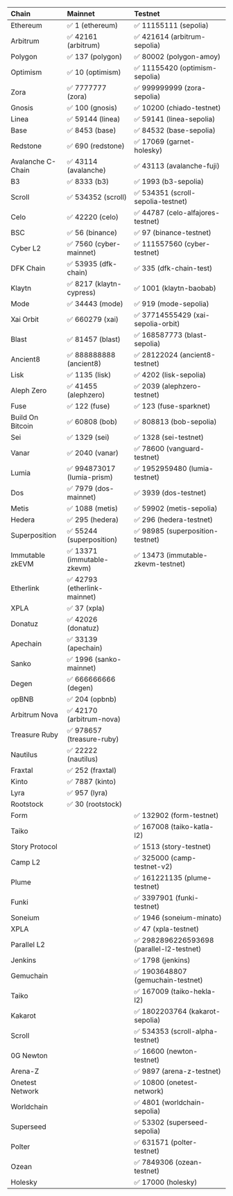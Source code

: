 | Chain   | Mainnet | Testnet |
| :------ | :------ | :------ |
| Ethereum     | ✅ 1 (ethereum)	|  ✅ 11155111 (sepolia) |
| Arbitrum    | ✅ 42161 (arbitrum) |  ✅ 421614 (arbitrum-sepolia) |
| Polygon    | ✅ 137 (polygon)	|  ✅ 80002 (polygon-amoy) |
| Optimism    | ✅ 10 (optimism)	|  ✅ 11155420 (optimism-sepolia) |
| Zora |  ✅ 7777777 (zora) | ✅ 999999999 (zora-sepolia) |
| Gnosis    | ✅ 100 (gnosis)	|  ✅ 10200 (chiado-testnet) |
| Linea    | ✅ 59144 (linea)	| ✅ 59141 (linea-sepolia) |
| Base    | ✅ 8453 (base)	|  ✅ 84532 (base-sepolia) |
| Redstone |  ✅ 690 (redstone) | ✅ 17069 (garnet-holesky) |
| Avalanche C-Chain    | ✅ 43114 (avalanche) | ✅ 43113 (avalanche-fuji) |
| B3 |  ✅ 8333 (b3) | ✅ 1993 (b3-sepolia) |
| Scroll    | ✅ 534352 (scroll) |  ✅ 534351 (scroll-sepolia-testnet) |
| Celo    | ✅ 42220 (celo) |  ✅ 44787 (celo-alfajores-testnet) |
| BSC    | ✅ 56 (binance) |  ✅ 97 (binance-testnet) |
| Cyber L2 |  ✅ 7560 (cyber-mainnet) | ✅ 111557560 (cyber-testnet) |
| DFK Chain | ✅ 53935 (dfk-chain) | ✅ 335 (dfk-chain-test) |
| Klaytn | ✅ 8217 (klaytn-cypress) | ✅ 1001 (klaytn-baobab) |
| Mode |  ✅ 34443 (mode) | ✅ 919 (mode-sepolia) |
| Xai Orbit | ✅ 660279 (xai) | ✅ 37714555429 (xai-sepolia-orbit) |
| Blast |  ✅ 81457 (blast) | ✅ 168587773 (blast-sepolia) |
| Ancient8 |  ✅ 888888888 (ancient8) | ✅ 28122024 (ancient8-testnet) |
| Lisk |  ✅ 1135 (lisk) | ✅ 4202 (lisk-sepolia) |
| Aleph Zero |  ✅ 41455 (alephzero) |  ✅ 2039 (alephzero-testnet) |
| Fuse |  ✅ 122 (fuse) |  ✅ 123 (fuse-sparknet) |
| Build On Bitcoin | ✅ 60808 (bob)| ✅ 808813 (bob-sepolia) |
| Sei |  ✅ 1329 (sei) |  ✅ 1328 (sei-testnet) |
| Vanar |  ✅ 2040 (vanar) |  ✅ 78600 (vanguard-testnet) |
| Lumia |  ✅ 994873017 (lumia-prism) |  ✅ 1952959480 (lumia-testnet) |
| Dos |  ✅ 7979 (dos-mainnet) | ✅ 3939 (dos-testnet) |
| Metis |  ✅ 1088 (metis) |  ✅ 59902 (metis-sepolia) |
| Hedera |  ✅ 295 (hedera) | ✅ 296 (hedera-testnet) |
| Superposition |  ✅ 55244 (superposition) | ✅ 98985 (superposition-testnet) |
| Immutable zkEVM |  ✅ 13371 (immutable-zkevm) | ✅ 13473 (immutable-zkevm-testnet) |
| Etherlink |  ✅ 42793 (etherlink-mainnet) |  |
| XPLA |  ✅ 37 (xpla) |  |
| Donatuz |  ✅ 42026 (donatuz) |  |
| Apechain |  ✅ 33139 (apechain) |  |
| Sanko |  ✅ 1996 (sanko-mainnet) |  |
| Degen |  ✅ 666666666 (degen) |  |
| opBNB |  ✅ 204 (opbnb) |  |
| Arbitrum Nova | ✅ 42170 (arbitrum-nova)| |
| Treasure Ruby |  ✅ 978657 (treasure-ruby) | |
| Nautilus |  ✅ 22222 (nautilus) |  |
| Fraxtal |  ✅ 252 (fraxtal) | |
| Kinto |  ✅ 7887 (kinto) | |
| Lyra |  ✅ 957 (lyra) | |
| Rootstock   | ✅ 30 (rootstock) |  |
| Form |  | ✅ 132902 (form-testnet) |
| Taiko || ✅ 167008 (taiko-katla-l2)  |
| Story Protocol |  | ✅ 1513 (story-testnet) |
| Camp L2 |  | ✅ 325000 (camp-testnet-v2) |
| Plume |  | ✅ 161221135 (plume-testnet) |
| Funki |  | ✅ 3397901 (funki-testnet) |
| Soneium |  | ✅ 1946 (soneium-minato) |
| XPLA |  | ✅ 47 (xpla-testnet) |
| Parallel L2 |  | ✅ 2982896226593698 (parallel-l2-testnet) |
| Jenkins |  | ✅ 1798 (jenkins) |
| Gemuchain |  | ✅ 1903648807 (gemuchain-testnet) |
| Taiko || ✅ 167009 (taiko-hekla-l2)  |
| Kakarot || ✅ 1802203764 (kakarot-sepolia)  |
| Scroll    | |  ✅ 534353 (scroll-alpha-testnet) |
| 0G Newton    | |  ✅ 16600 (newton-testnet) |
| Arena-Z    | |  ✅ 9897 (arena-z-testnet) |
| Onetest Network    | |  ✅ 10800 (onetest-network) |
| Worldchain    | |  ✅ 4801 (worldchain-sepolia) |
| Superseed    | |  ✅ 53302 (superseed-sepolia) |
| Polter    | |  ✅ 631571 (polter-testnet) |
| Ozean    | |  ✅ 7849306 (ozean-testnet) |
| Holesky    | |  ✅ 17000 (holesky) |
